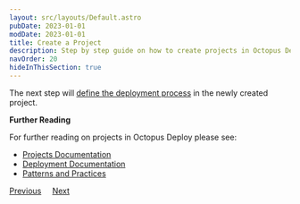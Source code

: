 ```yaml
---
layout: src/layouts/Default.astro
pubDate: 2023-01-01
modDate: 2023-01-01
title: Create a Project
description: Step by step guide on how to create projects in Octopus Deploy
navOrder: 20
hideInThisSection: true
---
```


<CreateProjects />

The next step will [define the deployment process](/docs/getting-started/first-deployment/legacy-guide/define-the-deployment-process) in the newly created project.

**Further Reading**

For further reading on projects in Octopus Deploy please see:

- [Projects Documentation](/docs/projects)
- [Deployment Documentation](/docs/deployments)
- [Patterns and Practices](/docs/deployments/patterns)

<span><a class="btn btn-secondary" href="/docs/getting-started/first-deployment/legacy-guide/configure-environments/">Previous</a></span>&nbsp;&nbsp;&nbsp;&nbsp;&nbsp;<span><a class="btn btn-success" href="/docs/getting-started/first-deployment/legacy-guide/define-the-deployment-process/">Next</a></span>
